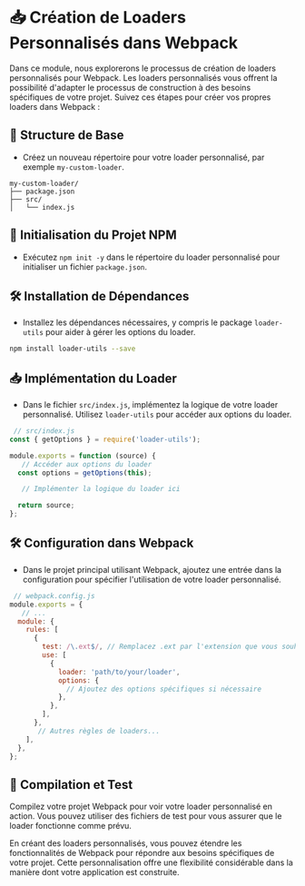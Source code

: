 
# 📥 Création de Loaders Personnalisés dans Webpack

Dans ce module, nous explorerons le processus de création de loaders personnalisés pour Webpack. Les loaders personnalisés vous offrent la possibilité d'adapter le processus de construction à des besoins spécifiques de votre projet. Suivez ces étapes pour créer vos propres loaders dans Webpack :

## 🧩 Structure de Base
  - Créez un nouveau répertoire pour votre loader personnalisé, par exemple `my-custom-loader`.

  ```plaintext copy
  my-custom-loader/
  ├── package.json
  ├── src/
  │   └── index.js
  ```

## 🧩 Initialisation du Projet NPM
  - Exécutez `npm init -y` dans le répertoire du loader personnalisé pour initialiser un fichier `package.json`.

## 🛠️ Installation de Dépendances
  - Installez les dépendances nécessaires, y compris le package `loader-utils` pour aider à gérer les options du loader.

  ```bash copy
  npm install loader-utils --save
  ```

## 📥 Implémentation du Loader
  - Dans le fichier `src/index.js`, implémentez la logique de votre loader personnalisé. Utilisez `loader-utils` pour accéder aux options du loader.

  ```javascript copy
   // src/index.js
  const { getOptions } = require('loader-utils');

  module.exports = function (source) {
     // Accéder aux options du loader
    const options = getOptions(this);

     // Implémenter la logique du loader ici

    return source;
  };
  ```

## 🛠️ Configuration dans Webpack
  - Dans le projet principal utilisant Webpack, ajoutez une entrée dans la configuration pour spécifier l'utilisation de votre loader personnalisé.

  ```javascript copy
   // webpack.config.js
  module.exports = {
     // ...
    module: {
      rules: [
        {
          test: /\.ext$/, // Remplacez .ext par l'extension que vous souhaitez traiter
          use: [
            {
              loader: 'path/to/your/loader',
              options: {
                // Ajoutez des options spécifiques si nécessaire
              },
            },
          ],
        },
         // Autres règles de loaders...
      ],
    },
  };
  ```

## 🧩 Compilation et Test
Compilez votre projet Webpack pour voir votre loader personnalisé en action. Vous pouvez utiliser des fichiers de test pour vous assurer que le loader fonctionne comme prévu.

En créant des loaders personnalisés, vous pouvez étendre les fonctionnalités de Webpack pour répondre aux besoins spécifiques de votre projet. Cette personnalisation offre une flexibilité considérable dans la manière dont votre application est construite.
